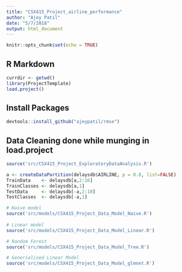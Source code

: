 ```yaml
---
title: "CSX415_Project_airline_performance"
author: "Ajey Patil"
date: "5/7/2018"
output: html_document
---
```


```r
knitr::opts_chunk$set(echo = TRUE)
```

## R Markdown

```r
currdir <- getwd()
library(ProjectTemplate)
load.project()
```
## Install Packages
```r
devtools::install_github("ajeypatil/rmse")
```
## Data Cleaning done while munging in load.project

```r
source('src/CSX415_Project_ExploratoryDataAnalysis.R')
```

```r
a <- createDataPartition(delaysdb$AIRLINE, p = 0.8, list=FALSE)
TrainData    <- delaysdb[a,2:16]
TrainClasses <- delaysdb[a,1]
TestData     <- delaysdb[-a,2:10]
TestClasses  <- delaysdb[-a,1]

# Naive model
source('src/models/CSX415_Project_Data_Model_Naive.R')
       
# Linear model
source('src/models/CSX415_Project_Data_Model_Linear.R')

# Random Forest
source('src/models/CSX415_Project_Data_Model_Tree.R')

# Generialised Linear Model
source('src/models/CSX415_Project_Data_Model_glmnet.R')

```

